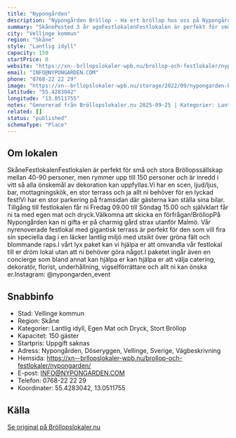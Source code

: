 ```yaml
---
title: "Nypongården"
description: "Nypongården Bröllop - Ha ert bröllop hos oss på Nypongården. Se vår fina Bröllopslokal. Skicka gärna en förfrågan så hjälper vi Er!"
summary: "SkånePosted 3 år agoFestlokalenFestlokalen är perfekt för små och stora Bröllopssällskap mellan 40-90 personer, men rymmer upp till 150 personer och är inredd i vitt så alla önskemål av dekoration…"
city: "Vellinge kommun"
region: "Skåne"
style: "Lantlig idyll"
capacity: 150
startPrice: 0
website: "https://xn--brllopslokaler-wpb.nu/brollop-och-festlokaler/nypongarden/"
email: "INFO@NYPONGARDEN.COM"
phone: "0768-22 22 29"
image: "https://xn--brllopslokaler-wpb.nu/storage/2022/09/nypongarden-brollopslokan-festlokal-skane-brollop-visningsbild.webp"
latitude: "55.4283042"
longitude: "13.0511755"
notes: "Genererad från Bröllopslokaler.nu 2025-09-25 | Kategorier: Lantlig idyll, Egen Mat och Dryck, Stort Bröllop"
related: []
status: "published"
schemaType: "Place"
---
```


## Om lokalen

SkåneFestlokalenFestlokalen är perfekt för små och stora Bröllopssällskap mellan 40-90 personer, men rymmer upp till 150 personer och är inredd i vitt så alla önskemål av dekoration kan uppfyllas.Vi har en scen, ljud/ljus, bar, mottagningskök, en stor terrass och ja allt ni behöver för en lyckad fest!Vi har en stor parkering på framsidan där gästerna kan ställa sina bilar. Tillgång till festlokalen får ni Fredag 09.00 till Söndag 15.00 och självklart får ni ta med egen mat och dryck.Välkomna att skicka en förfrågan!BröllopPå Nypongården kan ni gifta er på charmig gård strax utanför Malmö. Vår nyrenoverade festlokal med gigantisk terrass är perfekt för den som vill fira sin speciella dag i en läcker lantlig miljö med utsikt över gröna fält och blommande raps.I vårt lyx paket kan vi hjälpa er att omvandla vår festlokal till er dröm lokal utan att ni behöver göra något.I paketet ingår även en concierge som bland annat kan hjälpa er kan hjälpa er att välja catering, dekoratör, florist, underhållning, vigselförrättare och allt ni kan önska er.Instagram: @nypongarden_event

## Snabbinfo

- Stad: Vellinge kommun
- Region: Skåne
- Kategorier: Lantlig idyll, Egen Mat och Dryck, Stort Bröllop
- Kapacitet: 150 gäster
- Startpris: Uppgift saknas
- Adress: Nypongården, Döseryggen, Vellinge, Sverige, Vägbeskrivning
- Hemsida: https://xn--brllopslokaler-wpb.nu/brollop-och-festlokaler/nypongarden/
- E-post: INFO@NYPONGARDEN.COM
- Telefon: 0768-22 22 29
- Koordinater: 55.4283042, 13.0511755

## Källa

[Se original på Bröllopslokaler.nu](https://xn--brllopslokaler-wpb.nu/brollop-och-festlokaler/nypongarden/)
